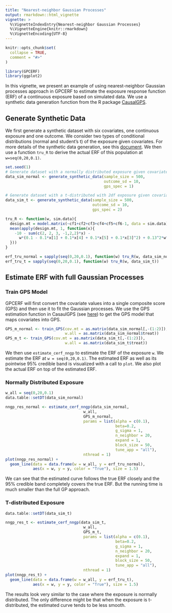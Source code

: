 ```yaml
---
title: "Nearest-neighbor Gaussian Processes"
output: rmarkdown::html_vignette
vignette: >
  %\VignetteIndexEntry{Nearest-neighbor Gaussian Processes}
  %\VignetteEngine{knitr::rmarkdown}
  %\VignetteEncoding{UTF-8}
---
```


```r
knitr::opts_chunk$set(
  collapse = TRUE,
  comment = "#>"
)
```

```r
library(GPCERF)
library(ggplot2)
```
In this vignette, we present an example of using nearest-neighbor Gaussian processes approach in GPCERF to estimate the exposure response function (ERF) of a continuous exposure based on simulated data. We use a synthetic data generation function from the R package [CausalGPS](https://fasrc.github.io/CausalGPS/index.html).

## Generate Synthetic Data

We first generate a synthetic dataset with six covariates, one continuous exposure and one outcome. We consider two types of conditional distributions (normal and student's t) of the exposure given covariates. For more details of the synthetic data generation, see this [document](https://fasrc.github.io/CausalGPS/articles/Generating-Synthetic-Data.html). We then use a function `tru_R` to derive the actual ERF of this population at `w=seq(0,20,0.1)`.
```r
set.seed(1)
# Generate dataset with a normally distributed exposure given covariates
data_sim_normal <- generate_synthetic_data(sample_size = 500, 
                                           outcome_sd = 10, 
                                           gps_spec = 1)

# Generate dataset with a t-distributed with 2df exposure given covariates
data_sim_t <- generate_synthetic_data(sample_size = 500,
                                      outcome_sd = 10,
                                      gps_spec = 2)

tru_R <- function(w, sim.data){
  design.mt = model.matrix(~cf1+cf2+cf3+cf4+cf5+cf6-1, data = sim.data)
  mean(apply(design.mt, 1, function(x){
    -10 - sum(c(2, 2, 3, -1,2,2)*x) -
      w*(0.1 - 0.1*x[1] + 0.1*x[4] + 0.1*x[5] + 0.1*x[3]^2) + 0.13^2*w^3
  }))
}

erf_tru_normal = sapply(seq(0,20,0.1), function(w) tru_R(w, data_sim_normal))
erf_tru_t = sapply(seq(0,20,0.1), function(w) tru_R(w, data_sim_t))
```

## Estimate ERF with full Gaussian Processes

### Train GPS Model

GPCERF will first convert the covariate values into a single composite score (GPS) and then use it to fit the Gaussian processes. We use the GPS estimation function in CasaulGPS (see [here](https://fasrc.github.io/CausalGPS/articles/Estimating-GPS.html)) to get the GPS model that maps covariates into GPS.

```r
GPS_m_normal <- train_GPS(cov.mt = as.matrix(data_sim_normal[,-(1:2)]),
                          w.all = as.matrix(data_sim_normal$treat))
GPS_m_t <- train_GPS(cov.mt = as.matrix(data_sim_t[,-(1:2)]),
                          w.all = as.matrix(data_sim_t$treat))
```

We then use `estimate_cerf_nngp` to estimate the ERF of the exposure `w`. We estimate the ERF at `w = seq(0,20,0.1)`. The estimated ERF as well as its pointwise 95\% credible band is visualized with a call to `plot`. We also plot the actual ERF on top of the estimated ERF.

### Normally Distributed Exposure

```r
w_all = seq(0,20,0.1)
data.table::setDT(data_sim_normal)

nngp_res_normal <- estimate_cerf_nngp(data_sim_normal,
                                  w_all,
                                  GPS_m_normal,
                                  params = list(alpha = c(0.1),
                                                beta=0.2,
                                                g_sigma = 1,
                                                n_neighbor = 20,
                                                expand = 1,
                                                block_size = 50,
                                                tune_app = "all"),
                                  nthread = 1)
plot(nngp_res_normal) + 
  geom_line(data = data.frame(w = w_all, y = erf_tru_normal), 
            aes(x = w, y = y, color = "True"), size = 1.5)
```

We can see that the estimated curve follows the true ERF closely and the 95\% credible band completely covers the true ERF. But the running time is much smaller than the full GP approach.

### T-distributed Exposure

```r
data.table::setDT(data_sim_t)

nngp_res_t <- estimate_cerf_nngp(data_sim_t,
                                  w_all,
                                  GPS_m_t,
                                  params = list(alpha = c(0.1),
                                                beta=0.2,
                                                g_sigma = 1,
                                                n_neighbor = 20,
                                                expand = 1,
                                                block_size = 50,
                                                tune_app = "all"),
                                  nthread = 1)
plot(nngp_res_t) + 
  geom_line(data = data.frame(w = w_all, y = erf_tru_t), 
            aes(x = w, y = y, color = "True"), size = 1.5)
```

The results look very similar to the case where the exposure is normally distributed. The only difference might be that when the exposure is t-distributed, the estimated curve tends to be less smooth.
